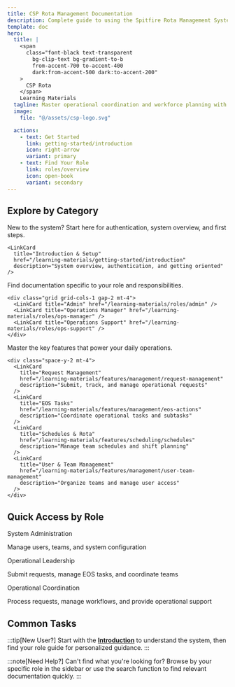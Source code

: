 ```yaml
---
title: CSP Rota Management Documentation
description: Complete guide to using the Spitfire Rota Management System for operational coordination and workforce planning.
template: doc
hero:
  title: |
    <span
      class="font-black text-transparent
        bg-clip-text bg-gradient-to-b
        from-accent-700 to-accent-400
        dark:from-accent-500 dark:to-accent-200"
    >
      CSP Rota
    </span>
    Learning Materials
  tagline: Master operational coordination and workforce planning with comprehensive guides for every role and feature.
  image:
    file: "@/assets/csp-logo.svg"

  actions:
    - text: Get Started
      link: getting-started/introduction
      icon: right-arrow
      variant: primary
    - text: Find Your Role
      link: roles/overview
      icon: open-book
      variant: secondary
---
```



## Explore by Category

<CardGrid stagger>
  <Card title="🚀 Getting Started" icon="rocket">
    New to the system? Start here for authentication, system overview, and first steps.

    <LinkCard
      title="Introduction & Setup"
      href="/learning-materials/getting-started/introduction"
      description="System overview, authentication, and getting oriented"
    />
  </Card>

  <Card title="👥 Role Guides" icon="open-book">
    Find documentation specific to your role and responsibilities.

    <div class="grid grid-cols-1 gap-2 mt-4">
      <LinkCard title="Admin" href="/learning-materials/roles/admin" />
      <LinkCard title="Operations Manager" href="/learning-materials/roles/ops-manager" />
      <LinkCard title="Operations Support" href="/learning-materials/roles/ops-support" />
    </div>
  </Card>

  <Card title="⚙️ Core Features" icon="setting">
    Master the key features that power your daily operations.

    <div class="space-y-2 mt-4">
      <LinkCard
        title="Request Management"
        href="/learning-materials/features/management/request-management"
        description="Submit, track, and manage operational requests"
      />
      <LinkCard
        title="EOS Tasks"
        href="/learning-materials/features/management/eos-actions"
        description="Coordinate operational tasks and subtasks"
      />
      <LinkCard
        title="Schedules & Rota"
        href="/learning-materials/features/scheduling/schedules"
        description="Manage team schedules and shift planning"
      />
      <LinkCard
        title="User & Team Management"
        href="/learning-materials/features/management/user-team-management"
        description="Organize teams and manage user access"
      />
    </div>
  </Card>

</CardGrid>

## Quick Access by Role

<CardGrid>
  <Card>
    <div class="flex items-center gap-2 mb-3">
      <Badge text="Admin" variant="danger" />
      <span class="font-semibold">System Administration</span>
    </div>
    <p class="text-sm text-gray-600 dark:text-gray-400 mb-3">
      Manage users, teams, and system configuration
    </p>
    <div class="space-y-1">
      <LinkCard title="Create User Accounts" href="/learning-materials/features/management/create-user" />
      <LinkCard title="User & Team Management" href="/learning-materials/features/management/user-team-management" />
      <LinkCard title="Configuration Centre" href="/learning-materials/features/management/configuration-centre" />
    </div>
  </Card>

  <Card>
    <div class="flex items-center gap-2 mb-3">
      <Badge text="Operations Manager" variant="success" />
      <span class="font-semibold">Operational Leadership</span>
    </div>
    <p class="text-sm text-gray-600 dark:text-gray-400 mb-3">
      Submit requests, manage EOS tasks, and coordinate teams
    </p>
    <div class="space-y-1">
      <LinkCard title="Request Management" href="/learning-materials/features/management/request-management" />
      <LinkCard title="EOS Tasks" href="features/management/eos-actions" />
      <LinkCard title="Rota Management" href="/learning-materials/features/scheduling/rota-management" />
    </div>
  </Card>

  <Card>
    <div class="flex items-center gap-2 mb-3">
      <Badge text="Operations Support" variant="caution" />
      <span class="font-semibold">Operational Coordination</span>
    </div>
    <p class="text-sm text-gray-600 dark:text-gray-400 mb-3">
      Process requests, manage workflows, and provide operational support
    </p>
    <div class="space-y-1">
      <LinkCard title="Request Management" href="/learning-materials/features/management/request-management" />
      <LinkCard title="EOS Tasks" href="/learning-materials/features/management/eos-actions" />
      <LinkCard title="Schedules" href="/learning-materials/features/scheduling/schedules" />
    </div>
  </Card>
</CardGrid>

## Common Tasks

<CardGrid>
  <LinkCard
    title="Submit a Request"
    href="/learning-materials/features/scheduling/rota-management"
    description="Start here to request resources, support, or operational changes"
    icon="document"
  />
  <LinkCard
    title="Manage EOS Tasks"
    href="/learning-materials/features/management/eos-actions"
    description="View and update operational tasks assigned to you"
    icon="list-format"
  />
  <LinkCard
    title="Create User Account"
    href="/learning-materials/features/management/create-user"
    description="Add new team members to the system (Admin only)"
    icon="add-document"
  />
  <LinkCard
    title="Manage Teams"
    href="/learning-materials/features/management/user-team-management"
    description="Organize teams and manage user access"
    icon="setting"
  />
</CardGrid>

:::tip[New User?]
Start with the [**Introduction**](/learning-materials/getting-started/introduction) to understand the system, then find your role guide for personalized guidance.
:::

:::note[Need Help?]
Can't find what you're looking for? Browse by your specific role in the sidebar or use the search function to find relevant documentation quickly.
:::
